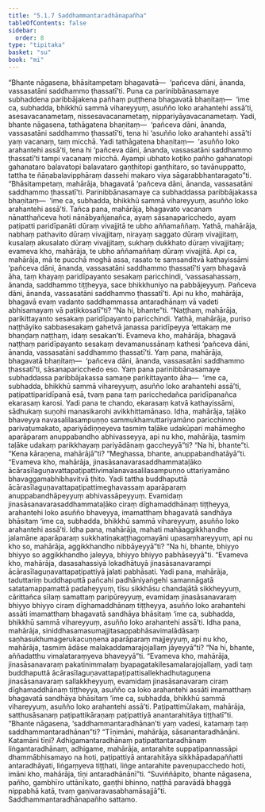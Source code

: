 ```yaml
---
title: "5.1.7 Saddhammantaradhānapañha"
tableOfContents: false
sidebar:
  order: 8
type: "tipitaka"
basket: "su"
book: "mi"
---
```



<DynamicBreadcrumb />

<Division number="126" book="mi">

<Paragraph number="640" book="mi">
“Bhante nāgasena, bhāsitampetaṃ bhagavatā—  ‘pañceva dāni, ānanda, vassasatāni saddhammo ṭhassatī’ti. Puna ca parinibbānasamaye subhaddena paribbājakena pañhaṃ puṭṭhena bhagavatā bhaṇitaṃ—  ‘ime ca, subhadda, bhikkhū sammā vihareyyuṃ, asuñño loko arahantehi assā’ti, asesavacanametaṃ, nissesavacanametaṃ, nippariyāyavacanametaṃ. Yadi, bhante nāgasena, tathāgatena bhaṇitaṃ—  ‘pañceva dāni, ānanda, vassasatāni saddhammo ṭhassatī’ti, tena hi ‘asuñño loko arahantehi assā’ti yaṃ vacanaṃ, taṃ micchā. Yadi tathāgatena bhaṇitaṃ—  ‘asuñño loko arahantehi assā’ti, tena hi ‘pañceva dāni, ānanda, vassasatāni saddhammo ṭhassatī’ti tampi vacanaṃ micchā. Ayampi ubhato koṭiko pañho gahanatopi gahanataro balavatopi balavataro gaṇṭhitopi gaṇṭhitaro, so tavānuppatto, tattha te ñāṇabalavipphāraṃ dassehi makaro viya sāgarabbhantaragato”ti.
</Paragraph>

<Paragraph number="641" book="mi">
“Bhāsitampetaṃ, mahārāja, bhagavatā ‘pañceva dāni, ānanda, vassasatāni saddhammo ṭhassatī’ti. Parinibbānasamaye ca subhaddassa paribbājakassa bhaṇitaṃ—  ‘ime ca, subhadda, bhikkhū sammā vihareyyuṃ, asuñño loko arahantehi assā’ti. Tañca pana, mahārāja, bhagavato vacanaṃ nānatthañceva hoti nānābyañjanañca, ayaṃ sāsanaparicchedo, ayaṃ paṭipatti paridīpanāti dūraṃ vivajjitā te ubho aññamaññaṃ. Yathā, mahārāja, nabhaṃ pathavito dūraṃ vivajjitaṃ, nirayaṃ saggato dūraṃ vivajjitaṃ, kusalaṃ akusalato dūraṃ vivajjitaṃ, sukhaṃ dukkhato dūraṃ vivajjitaṃ; evameva kho, mahārāja, te ubho aññamaññaṃ dūraṃ vivajjitā.
</Paragraph>

<Paragraph number="642" book="mi">
Api ca, mahārāja, mā te pucchā moghā assa, rasato te saṃsanditvā kathayissāmi ‘pañceva dāni, ānanda, vassasatāni saddhammo ṭhassatī’ti yaṃ bhagavā āha, taṃ khayaṃ paridīpayanto sesakaṃ paricchindi, ‘vassasahassaṃ, ānanda, saddhammo tiṭṭheyya, sace bhikkhuniyo na pabbājeyyuṃ. Pañceva dāni, ānanda, vassasatāni saddhammo ṭhassatī’ti. Api nu kho, mahārāja, bhagavā evaṃ vadanto saddhammassa antaradhānaṃ vā vadeti abhisamayaṃ vā paṭikkosatī”ti? “Na hi, bhante”ti. “Naṭṭhaṃ, mahārāja, parikittayanto sesakaṃ paridīpayanto paricchindi. Yathā, mahārāja, puriso naṭṭhāyiko sabbasesakaṃ gahetvā janassa paridīpeyya ‘ettakaṃ me bhaṇḍaṃ naṭṭhaṃ, idaṃ sesakan’ti. Evameva kho, mahārāja, bhagavā naṭṭhaṃ paridīpayanto sesakaṃ devamanussānaṃ kathesi ‘pañceva dāni, ānanda, vassasatāni saddhammo ṭhassatī’ti. Yaṃ pana, mahārāja, bhagavatā bhaṇitaṃ—  ‘pañceva dāni, ānanda, vassasatāni saddhammo ṭhassatī’ti, sāsanaparicchedo eso.
</Paragraph>

<Paragraph number="643" book="mi">
Yaṃ pana parinibbānasamaye subhaddassa paribbājakassa samaṇe parikittayanto āha—  ‘ime ca, subhadda, bhikkhū sammā vihareyyuṃ, asuñño loko arahantehi assā’ti, paṭipattiparidīpanā esā, tvaṃ pana taṃ paricchedañca paridīpanañca ekarasaṃ karosi. Yadi pana te chando, ekarasaṃ katvā kathayissāmi, sādhukaṃ suṇohi manasikarohi avikkhittamānaso.
</Paragraph>

<Paragraph number="644" book="mi">
Idha, mahārāja, taḷāko bhaveyya navasalilasampuṇṇo sammukhamuttariyamāno paricchinno parivaṭumakato, apariyādiṇṇeyeva tasmiṃ taḷāke udakūpari mahāmegho aparāparaṃ anuppabandho abhivasseyya, api nu kho, mahārāja, tasmiṃ taḷāke udakaṃ parikkhayaṃ pariyādānaṃ gaccheyyā”ti? “Na hi, bhante”ti. “Kena kāraṇena, mahārājā”ti? “Meghassa, bhante, anuppabandhatāyā”ti. “Evameva kho, mahārāja, jinasāsanavarasaddhammataḷāko ācārasīlaguṇavattapaṭipattivimalanavasalilasampuṇṇo uttariyamāno bhavaggamabhibhavitvā ṭhito. Yadi tattha buddhaputtā ācārasīlaguṇavattapaṭipattimeghavassaṃ aparāparaṃ anuppabandhāpeyyuṃ abhivassāpeyyuṃ. Evamidaṃ jinasāsanavarasaddhammataḷāko ciraṃ dīghamaddhānaṃ tiṭṭheyya, arahantehi loko asuñño bhaveyya, imamatthaṃ bhagavatā sandhāya bhāsitaṃ ‘ime ca, subhadda, bhikkhū sammā vihareyyuṃ, asuñño loko arahantehi assā’ti.
</Paragraph>

<Paragraph number="645" book="mi">
Idha pana, mahārāja, mahati mahāaggikkhandhe jalamāne aparāparaṃ sukkhatiṇakaṭṭhagomayāni upasaṃhareyyuṃ, api nu kho so, mahārāja, aggikkhandho nibbāyeyyā”ti? “Na hi, bhante, bhiyyo bhiyyo so aggikkhandho jaleyya, bhiyyo bhiyyo pabhāseyyā”ti. “Evameva kho, mahārāja, dasasahassiyā lokadhātuyā jinasāsanavarampi ācārasīlaguṇavattapaṭipattiyā jalati pabhāsati. Yadi pana, mahārāja, taduttariṃ buddhaputtā pañcahi padhāniyaṅgehi samannāgatā satatamappamattā padaheyyuṃ, tīsu sikkhāsu chandajātā sikkheyyuṃ, cārittañca sīlaṃ samattaṃ paripūreyyuṃ, evamidaṃ jinasāsanavaraṃ bhiyyo bhiyyo ciraṃ dīghamaddhānaṃ tiṭṭheyya, asuñño loko arahantehi assāti imamatthaṃ bhagavatā sandhāya bhāsitaṃ ‘ime ca, subhadda, bhikkhū sammā vihareyyuṃ, asuñño loko arahantehi assā’ti.
</Paragraph>

<Paragraph number="646" book="mi">
Idha pana, mahārāja, siniddhasamasumajjitasappabhāsavimalādāsaṃ saṇhasukhumagerukacuṇṇena aparāparaṃ majjeyyuṃ, api nu kho, mahārāja, tasmiṃ ādāse malakaddamarajojallaṃ jāyeyyā”ti? “Na hi, bhante, aññadatthu vimalataraṃyeva bhaveyyā”ti. “Evameva kho, mahārāja, jinasāsanavaraṃ pakatinimmalaṃ byapagatakilesamalarajojallaṃ, yadi taṃ buddhaputtā ācārasīlaguṇavattapaṭipattisallekhadhutaguṇena jinasāsanavaraṃ sallakkheyyuṃ, evamidaṃ jinasāsanavaraṃ ciraṃ dīghamaddhānaṃ tiṭṭheyya, asuñño ca loko arahantehi assāti imamatthaṃ bhagavatā sandhāya bhāsitaṃ ‘ime ca, subhadda, bhikkhū sammā vihareyyuṃ, asuñño loko arahantehi assā’ti. Paṭipattimūlakaṃ, mahārāja, satthusāsanaṃ paṭipattikāraṇaṃ paṭipattiyā anantarahitāya tiṭṭhatī”ti.
</Paragraph>

<Paragraph number="647" book="mi">
“Bhante nāgasena, ‘saddhammantaradhānan’ti yaṃ vadesi, katamaṃ taṃ saddhammantaradhānan”ti? “Tīṇimāni, mahārāja, sāsanantaradhānāni. Katamāni tīṇi? Adhigamantaradhānaṃ paṭipattantaradhānaṃ liṅgantaradhānaṃ, adhigame, mahārāja, antarahite suppaṭipannassāpi dhammābhisamayo na hoti, paṭipattiyā antarahitāya sikkhāpadapaññatti antaradhāyati, liṅgaṃyeva tiṭṭhati, liṅge antarahite paveṇupacchedo hoti, imāni kho, mahārāja, tīṇi antaradhānānī”ti.
</Paragraph>

<Paragraph number="648" book="mi">
“Suviññāpito, bhante nāgasena, pañho, gambhīro uttānīkato, gaṇṭhi bhinno, naṭṭhā paravādā bhaggā nippabhā katā, tvaṃ gaṇivaravasabhamāsajjā”ti.

</Paragraph>
</Division>

<Paragraph number="649" type="center" book="mi">
Saddhammantaradhānapañho sattamo.
</Paragraph>